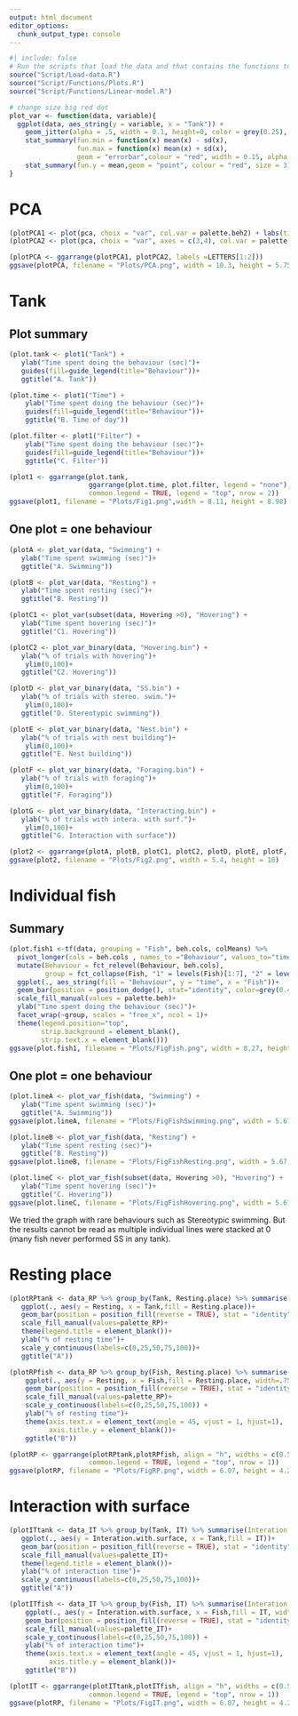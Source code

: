 ```yaml
---
output: html_document
editor_options: 
  chunk_output_type: console
---
```

```r
#| include: false
# Run the scripts that load the data and that contains the functions to plot and do the linear models
source("Script/Load-data.R")
source("Script/Functions/Plots.R")
source("Script/Functions/Linear-model.R")

# change size big red dot
plot_var <- function(data, variable){
  ggplot(data, aes_string(y = variable, x = "Tank")) +
    geom_jitter(alpha = .5, width = 0.1, height=0, color = grey(0.25), size = .8) +
    stat_summary(fun.min = function(x) mean(x) - sd(x), 
                 fun.max = function(x) mean(x) + sd(x), 
                 geom = "errorbar",colour = "red", width = 0.15, alpha =  .75)+
    stat_summary(fun.y = mean,geom = "point", colour = "red", size = 3)
}
```

# PCA
```r
(plotPCA1 <- plot(pca, choix = "var", col.var = palette.beh2) + labs(title = NULL))
(plotPCA2 <- plot(pca, choix = "var", axes = c(3,4), col.var = palette.beh2) + labs(title = NULL))

(plotPCA <- ggarrange(plotPCA1, plotPCA2, labels =LETTERS[1:2]))
ggsave(plotPCA, filename = "Plots/PCA.png", width = 10.3, height = 5.75)
```

# Tank 

## Plot summary

```r
(plot.tank <- plot1("Tank") + 
   ylab("Time spent doing the behaviour (sec)")+
   guides(fill=guide_legend(title="Behaviour"))+
   ggtitle("A. Tank"))

(plot.time <- plot1("Time") + 
    ylab("Time spent doing the behaviour (sec)")+
    guides(fill=guide_legend(title="Behaviour"))+
    ggtitle("B. Time of day"))

(plot.filter <- plot1("Filter") + 
    ylab("Time spent doing the behaviour (sec)")+
    guides(fill=guide_legend(title="Behaviour"))+
    ggtitle("C. Filter"))

(plot1 <- ggarrange(plot.tank,
                    ggarrange(plot.time, plot.filter, legend = "none"),
                    common.legend = TRUE, legend = "top", nrow = 2))
ggsave(plot1, filename = "Plots/Fig1.png",width = 8.11, height = 8.98)
```

## One plot = one behaviour

```r
(plotA <- plot_var(data, "Swimming") +
   ylab("Time spent swimming (sec)")+
   ggtitle("A. Swimming"))

(plotB <- plot_var(data, "Resting") +
   ylab("Time spent resting (sec)")+
   ggtitle("B. Resting"))

(plotC1 <- plot_var(subset(data, Hovering >0), "Hovering") +
   ylab("Time spent hovering (sec)")+
   ggtitle("C1. Hovering"))

(plotC2 <- plot_var_binary(data, "Hovering.bin") +
   ylab("% of trials with hovering")+
    ylim(0,100)+
   ggtitle("C2. Hovering"))

(plotD <- plot_var_binary(data, "SS.bin") +
   ylab("% of trials with stereo. swim.")+
    ylim(0,100)+
   ggtitle("D. Stereotypic swimming"))

(plotE <- plot_var_binary(data, "Nest.bin") +
   ylab("% of trials with nest building")+
    ylim(0,100)+
   ggtitle("E. Nest building"))

(plotF <- plot_var_binary(data, "Foraging.bin") +
   ylab("% of trials with foraging")+
    ylim(0,100)+
   ggtitle("F. Foraging"))

(plotG <- plot_var_binary(data, "Interacting.bin") +
   ylab("% of trials with intera. with surf.")+
    ylim(0,100)+
   ggtitle("G. Interaction with surface"))

(plot2 <- ggarrange(plotA, plotB, plotC1, plotC2, plotD, plotE, plotF, plotG, ncol = 2, nrow = 4))
ggsave(plot2, filename = "Plots/Fig2.png", width = 5.4, height = 10)

```

# Individual fish

## Summary

```r
(plot.fish1 <-tf(data, grouping = "Fish", beh.cols, colMeans) %>% 
  pivot_longer(cols = beh.cols , names_to ="Behaviour", values_to="time") %>% 
  mutate(Behaviour = fct_relevel(Behaviour, beh.cols),
         group = fct_collapse(Fish, "1" = levels(Fish)[1:7], "2" = levels(Fish)[8:13])) %>% 
  ggplot(., aes_string(fill = "Behaviour", y = "time", x = "Fish"))+
  geom_bar(position = position_dodge(), stat="identity", color=grey(0.4))+
  scale_fill_manual(values = palette.beh)+
  ylab("Time spent doing the behaviour (sec)")+
  facet_wrap(~group, scales = "free_x", ncol = 1)+
  theme(legend.position="top",
        strip.background = element_blank(),
        strip.text.x = element_blank()))
ggsave(plot.fish1, filename = "Plots/FigFish.png", width = 8.27, height = 6.27)
```

## One plot = one behaviour

```r
(plot.lineA <- plot_var_fish(data, "Swimming") +
   ylab("Time spent swimming (sec)")+
   ggtitle("A. Swimming"))
ggsave(plot.lineA, filename = "Plots/FigFishSwimming.png", width = 5.67, height = 6.37)

(plot.lineB <- plot_var_fish(data, "Resting") +
   ylab("Time spent resting (sec)")+
   ggtitle("B. Resting"))
ggsave(plot.lineB, filename = "Plots/FigFishResting.png", width = 5.67, height = 6.37)

(plot.lineC <- plot_var_fish(subset(data, Hovering >0), "Hovering") +
   ylab("Time spent hovering (sec)")+
   ggtitle("C. Hovering"))
ggsave(plot.lineC, filename = "Plots/FigFishHovering.png", width = 5.67, height = 6.37)
```

We tried the graph with rare behaviours such as Stereotypic swimming. But the results cannot be read as multiple individual lines were stacked at 0 (many fish never performed SS in any tank).

# Resting place

```r
(plotRPtank <- data_RP %>% group_by(Tank, Resting.place) %>% summarise(Resting = mean(Resting)) %>% 
   ggplot(., aes(y = Resting, x = Tank,fill = Resting.place))+
   geom_bar(position = position_fill(reverse = TRUE), stat = "identity", color = "black")+
   scale_fill_manual(values=palette_RP)+
   theme(legend.title = element_blank())+
   ylab("% of resting time")+
   scale_y_continuous(labels=c(0,25,50,75,100))+
   ggtitle("A"))

(plotRPfish <- data_RP %>% group_by(Fish, Resting.place) %>% summarise(Resting = mean(Resting)) %>% 
    ggplot(., aes(y = Resting, x = Fish,fill = Resting.place, width=.75))+
    geom_bar(position = position_fill(reverse = TRUE), stat = "identity", color = "black")+
    scale_fill_manual(values=palette_RP)+
    scale_y_continuous(labels=c(0,25,50,75,100)) +
    ylab("% of resting time")+
    theme(axis.text.x = element_text(angle = 45, vjust = 1, hjust=1),
          axis.title.y = element_blank())+
    ggtitle("B"))

(plotRP <- ggarrange(plotRPtank,plotRPfish, align = "h", widths = c(0.5, 1),
                    common.legend = TRUE, legend = "top", nrow = 1))
ggsave(plotRP, filename = "Plots/FigRP.png", width = 6.07, height = 4.22)
```

# Interaction with surface

```r
(plotITtank <- data_IT %>% group_by(Tank, IT) %>% summarise(Interation.with.surface = mean(Interation.with.surface)) %>% 
   ggplot(., aes(y = Interation.with.surface, x = Tank,fill = IT))+
   geom_bar(position = position_fill(reverse = TRUE), stat = "identity", color = "black")+
   scale_fill_manual(values=palette_IT)+
   theme(legend.title = element_blank())+
   ylab("% of interaction time")+
   scale_y_continuous(labels=c(0,25,50,75,100))+
   ggtitle("A"))

(plotITfish <- data_IT %>% group_by(Fish, IT) %>% summarise(Interation.with.surface = mean(Interation.with.surface)) %>% 
    ggplot(., aes(y = Interation.with.surface, x = Fish,fill = IT, width=.75))+
    geom_bar(position = position_fill(reverse = TRUE), stat = "identity", color = "black")+
    scale_fill_manual(values=palette_IT)+
    scale_y_continuous(labels=c(0,25,50,75,100)) +
    ylab("% of interaction time")+
    theme(axis.text.x = element_text(angle = 45, vjust = 1, hjust=1),
          axis.title.y = element_blank())+
    ggtitle("B"))

(plotIT <- ggarrange(plotITtank,plotITfish, align = "h", widths = c(0.5, 1),
                    common.legend = TRUE, legend = "top", nrow = 1))
ggsave(plotRP, filename = "Plots/FigIT.png", width = 6.07, height = 4.22)
```

